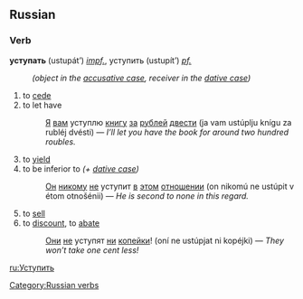 ==Russian==
[[Category:Russian verbs]]
===Verb===
'''уступать''' (ustupát’) ''[[impf.]]'', уступить (ustupít’) ''[[pf.]]''
:''(object in the [[accusative case]], receiver in the [[dative case]])''

# to [[cede]]
# to let have
#:[[Я]] [[вы|вам]] уступлю [[книга|книгу]] [[за]] [[рубль|рублей]] [[двести]] (ja vam ustúplju knígu za rubléj dvésti) — ''I’ll let you have the book for around two hundred roubles.''
# to [[yield]]
# to be inferior to ''(+ [[dative case]])''
#:[[Он]] [[никто|никому]] [[не]] уступит [[в]] [[этот|этом]] [[отношение|отношении]] (on nikomú ne ustúpit v étom otnošénii) — ''He is second to none in this regard.''
# to [[sell]]
# to [[discount]], to [[abate]]
#:[[Они]] [[не]] уступят [[ни]] [[копейка|копейки]]! (oní ne ustúpjat ni kopéjki) — ''They won’t take one cent less!''

[[ru:Уступить]]